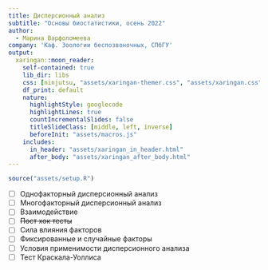 ```yaml
---
title: Дисперсионный анализ
subtitle: "Основы биостатистики, осень 2022"
author: 
  - Марина Варфоломеева
company: 'Каф. Зоологии беспозвоночных, СПбГУ'
output:
  xaringan::moon_reader:
    self-contained: true
    lib_dir: libs
    css: [ninjutsu, "assets/xaringan-themer.css", "assets/xaringan.css"]
    df_print: default
    nature:
      highlightStyle: googlecode
      highlightLines: true
      countIncrementalSlides: false
      titleSlideClass: [middle, left, inverse]
      beforeInit: "assets/macros.js"
    includes:
      in_header: "assets/xaringan_in_header.html"
      after_body: "assets/xaringan_after_body.html"
---
```


```r
source("assets/setup.R")
```

- [ ] Однофакторный дисперсионный анализ
- [ ] Многофакторный дисперсионный анализ
- [ ] Взаимодействие
- [ ] ~~Пост хок тесты~~
- [ ] Сила влияния факторов
- [ ] Фиксированные и случайные факторы
- [ ] Условия применимости дисперсионного анализа
- [ ] Тест Краскала-Уоллиса

